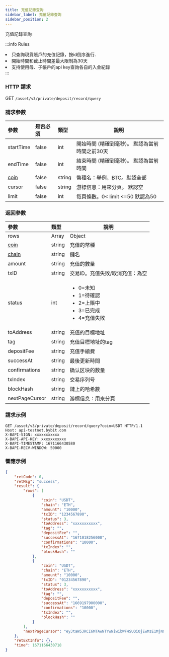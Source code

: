 ```yaml
---
title: 充值記錄查詢
sidebar_label: 充值記錄查詢
sidebar_position: 2
---
```

充值記錄查詢

:::info Rules
<li>只查詢現貨賬戶的充值記錄，按id倒序進行.</li>
<li>開始時間和截止時間差最大限制為30天</li>
<li>支持使用母、子帳戶的api key查詢各自的入金紀錄</li>
:::

### HTTP 請求
GET `/asset/v3/private/deposit/record/query`

### 請求參數
| 參數 | 是否必須 | 類型 | 說明|
|:----- |:-------|:-----|------ |
|startTime |false |int |開始時間 (精確到毫秒)。 默認為當前時間之前30天 |
|endTime |false |int |結束時間 (精確到毫秒)。 默認為當前時間 |
|[coin](../enum#coin) |false |string |幣種名：舉例，BTC。默認全部 |
|cursor |false |string |游標信息：用來分頁。 默認空|
|limit |false |int |每頁條數。0< limit <=50 默認為50|

### 返回參數
| 參數 | 類型 | 說明|
|:----- |:-----|----- |
|rows|Array|Object|
|[coin](../enum#coin)|string |充值的幣種 |
|[chain](../enum#chain)|string|鏈名|
|amount|string|充值的數量|
|txID|string|交易ID。充值失敗/取消充值：為空|
|status|int|<ul><li>0=未知</li><li>1=待確認</li><li>2=上賬中</li><li>3=已完成</li><li>4=充值失敗</li></ul>|
|toAddress|string|充值的目標地址|
|tag|string|充值目標地址的tag|
|depositFee|string|充值手續費|
|successAt|string|最後更新時間|
|confirmations|string|确认区块的数量|
|txIndex|string|交易序列号|
|blockHash|string|鏈上的哈希數|
|nextPageCursor|string|游標信息：用來分頁|


### 請求示例

<Tabs>
<TabItem value="console" label="Console">

```http
GET /asset/v3/private/deposit/record/query?coin=USDT HTTP/1.1
Host: api-testnet.bybit.com
X-BAPI-SIGN: xxxxxxxxxxx
X-BAPI-API-KEY: xxxxxxxxxxx
X-BAPI-TIMESTAMP: 1671166430580
X-BAPI-RECV-WINDOW: 50000
```

</TabItem>
</Tabs>

### 響應示例

<Tabs>
<TabItem value="js linear" label="assets">

```json
{
    "retCode": 0,
    "retMsg": "success",
    "result": {
        "rows": [
            {
                "coin": "USDT",
                "chain": "ETH",
                "amount": "10000",
                "txID": "1234567890",
                "status": 3,
                "toAddress": "xxxxxxxxxxx",
                "tag": "",
                "depositFee": "",
                "successAt": "1671018256000",
                "confirmations": "10000",
                "txIndex": "",
                "blockHash": ""
            },
            {
                "coin": "USDT",
                "chain": "ETH",
                "amount": "10000",
                "txID": "01234567890",
                "status": 3,
                "toAddress": "xxxxxxxxxxx",
                "tag": "",
                "depositFee": "",
                "successAt": "1669197900000",
                "confirmations": "10000",
                "txIndex": "",
                "blockHash": ""
            }
        ],
        "nextPageCursor": "eyJtaW5JRCI6MTAwNTYwNiwibWF4SUQiOjEwMzE1MjN9"
    },
    "retExtInfo": {},
    "time": 1671166430718
}
```
</TabItem>
</Tabs>